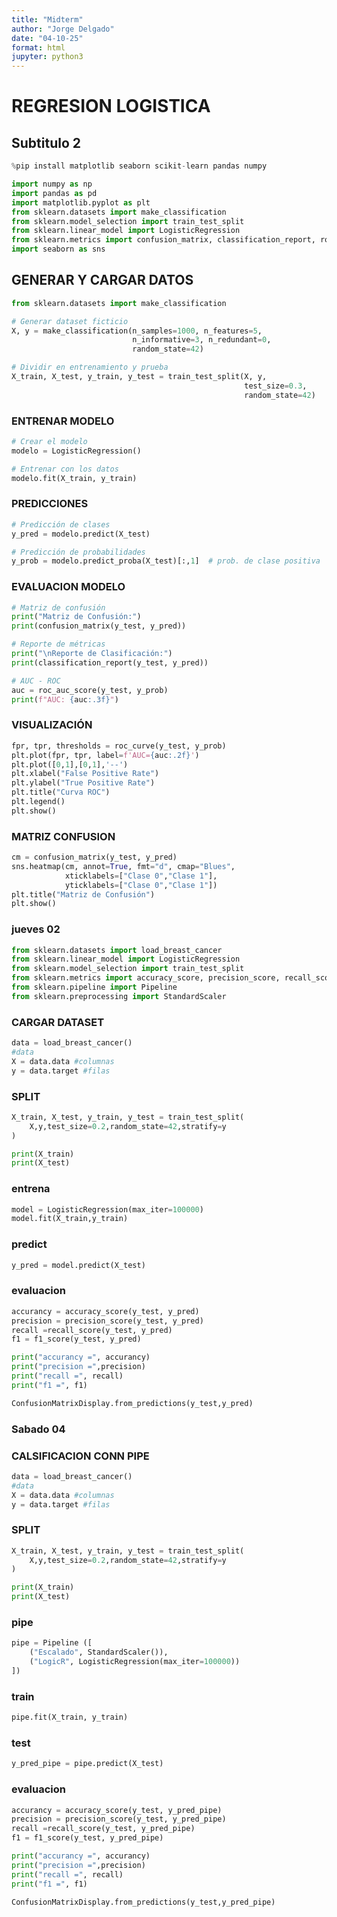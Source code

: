 ```yaml
---
title: "Midterm"
author: "Jorge Delgado"
date: "04-10-25"
format: html
jupyter: python3
---
```

# REGRESION LOGISTICA

## Subtitulo 2

```python
%pip install matplotlib seaborn scikit-learn pandas numpy
```

```python
import numpy as np
import pandas as pd
import matplotlib.pyplot as plt
from sklearn.datasets import make_classification
from sklearn.model_selection import train_test_split
from sklearn.linear_model import LogisticRegression
from sklearn.metrics import confusion_matrix, classification_report, roc_auc_score, roc_curve
import seaborn as sns
```

## GENERAR Y CARGAR DATOS

```python
from sklearn.datasets import make_classification

# Generar dataset ficticio
X, y = make_classification(n_samples=1000, n_features=5, 
                           n_informative=3, n_redundant=0, 
                           random_state=42)

# Dividir en entrenamiento y prueba
X_train, X_test, y_train, y_test = train_test_split(X, y, 
                                                    test_size=0.3, 
                                                    random_state=42)
```

### ENTRENAR MODELO

```python
# Crear el modelo
modelo = LogisticRegression()

# Entrenar con los datos
modelo.fit(X_train, y_train)
```

### PREDICCIONES

```python

# Predicción de clases
y_pred = modelo.predict(X_test)

# Predicción de probabilidades
y_prob = modelo.predict_proba(X_test)[:,1]  # prob. de clase positiva

```

### EVALUACION MODELO

```python
# Matriz de confusión
print("Matriz de Confusión:")
print(confusion_matrix(y_test, y_pred))

# Reporte de métricas
print("\nReporte de Clasificación:")
print(classification_report(y_test, y_pred))

# AUC - ROC
auc = roc_auc_score(y_test, y_prob)
print(f"AUC: {auc:.3f}")

```

### VISUALIZACIÓN

```python
fpr, tpr, thresholds = roc_curve(y_test, y_prob)
plt.plot(fpr, tpr, label=f'AUC={auc:.2f}')
plt.plot([0,1],[0,1],'--')
plt.xlabel("False Positive Rate")
plt.ylabel("True Positive Rate")
plt.title("Curva ROC")
plt.legend()
plt.show()
```

### MATRIZ CONFUSION

```python
cm = confusion_matrix(y_test, y_pred)
sns.heatmap(cm, annot=True, fmt="d", cmap="Blues",
            xticklabels=["Clase 0","Clase 1"],
            yticklabels=["Clase 0","Clase 1"])
plt.title("Matriz de Confusión")
plt.show()
```

### jueves 02

```python
from sklearn.datasets import load_breast_cancer
from sklearn.linear_model import LogisticRegression
from sklearn.model_selection import train_test_split
from sklearn.metrics import accuracy_score, precision_score, recall_score, f1_score, ConfusionMatrixDisplay
from sklearn.pipeline import Pipeline
from sklearn.preprocessing import StandardScaler

```

### CARGAR DATASET

```python
data = load_breast_cancer()
#data
X = data.data #columnas
y = data.target #filas
```

### SPLIT

```python

X_train, X_test, y_train, y_test = train_test_split(
    X,y,test_size=0.2,random_state=42,stratify=y
)

print(X_train)
print(X_test)
```

### entrena

```python
model = LogisticRegression(max_iter=100000)
model.fit(X_train,y_train)
```

### predict

```python
y_pred = model.predict(X_test)

```

### evaluacion

```python
accurancy = accuracy_score(y_test, y_pred)
precision = precision_score(y_test, y_pred)
recall =recall_score(y_test, y_pred)
f1 = f1_score(y_test, y_pred)

print("accurancy =", accurancy)
print("precision =",precision)
print("recall =", recall)
print("f1 =", f1)
```


```python
ConfusionMatrixDisplay.from_predictions(y_test,y_pred)
```

### Sabado 04

### CALSIFICACION CONN PIPE

```python
data = load_breast_cancer()
#data
X = data.data #columnas
y = data.target #filas
```

### SPLIT

```python

X_train, X_test, y_train, y_test = train_test_split(
    X,y,test_size=0.2,random_state=42,stratify=y
)

print(X_train)
print(X_test)
```

### pipe


```python

pipe = Pipeline ([
    ("Escalado", StandardScaler()),
    ("LogicR", LogisticRegression(max_iter=100000))
])
```

### train

```python
pipe.fit(X_train, y_train)
```

### test

```python
y_pred_pipe = pipe.predict(X_test)
```

### evaluacion

```python
accurancy = accuracy_score(y_test, y_pred_pipe)
precision = precision_score(y_test, y_pred_pipe)
recall =recall_score(y_test, y_pred_pipe)
f1 = f1_score(y_test, y_pred_pipe)

print("accurancy =", accurancy)
print("precision =",precision)
print("recall =", recall)
print("f1 =", f1)
```

```python
ConfusionMatrixDisplay.from_predictions(y_test,y_pred_pipe)
```